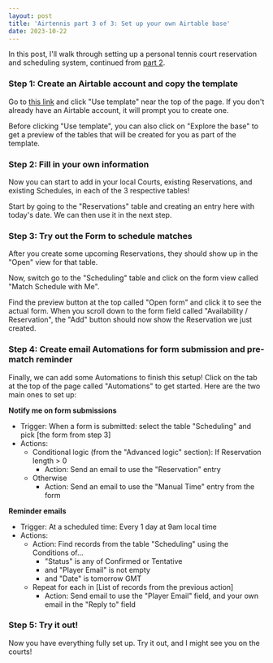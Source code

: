 ```yaml
---
layout: post
title: 'Airtennis part 3 of 3: Set up your own Airtable base'
date: 2023-10-22
---
```


In this post, I'll walk through setting up a personal tennis court reservation and scheduling
system, continued from [part 2](airtennis-part-2-of-3-tennis-scheduling-and-reminders-on-airtable).

<h3 id="step-1">Step 1: Create an Airtable account and copy the template</h3>

Go to [this link](https://www.airtable.com/universe/exp2vRYvl9x1xHOKA/airtennis) and click "Use
template" near the top of the page. If you don't already have an Airtable account, it will prompt
you to create one.

Before clicking "Use template", you can also click on "Explore the base" to get a preview of the
tables that will be created for you as part of the template.

<h3 id="step-2">Step 2: Fill in your own information</h3>

Now you can start to add in your local Courts, existing Reservations, and existing Schedules, in
each of the 3 respective tables!

Start by going to the "Reservations" table and creating an entry here with today's date. We can
then use it in the next step.

<h3 id="step-3">Step 3: Try out the Form to schedule matches</h3>

After you create some upcoming Reservations, they should show up in the "Open" view for that table.

Now, switch go to the "Scheduling" table and click on the form view called "Match Schedule with Me".

Find the preview button at the top called "Open form" and click it to see the actual form. When you
scroll down to the form field called "Availability / Reservation", the "Add" button should now show
the Reservation we just created.

<h3 id="step-4">Step 4: Create email Automations for form submission and pre-match reminder</h3>

Finally, we can add some Automations to finish this setup! Click on the tab at the top of the page
called "Automations" to get started. Here are the two main ones to set up:

**Notify me on form submissions**

* Trigger: When a form is submitted: select the table "Scheduling" and pick [the form from step 3]
* Actions:
    * Conditional logic (from the "Advanced logic" section): If Reservation length > 0
        * Action: Send an email to use the "Reservation" entry
    * Otherwise
        * Action: Send an email to use the "Manual Time" entry from the form

**Reminder emails**

* Trigger: At a scheduled time: Every 1 day at 9am local time
* Actions:
    * Action: Find records from the table "Scheduling" using the Conditions of...
        * "Status" is any of Confirmed or Tentative
        * and "Player Email" is not empty
        * and "Date" is tomorrow GMT
    * Repeat for each in [List of records from the previous action]
        * Action: Send email to use the "Player Email" field, and your own email in the "Reply to" field

<h3 id="step-5">Step 5: Try it out!</h3>

Now you have everything fully set up. Try it out, and I might see you on the courts!
